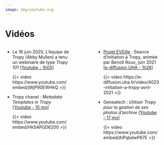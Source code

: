 ```yaml
---
image: img/youtube.svg
---
```


# Vidéos

:::: {.columns}
::: {.column width="45%"}
- Le 16 juin 2020, L’équipe de Tropy (Abby Mullen) a tenu un webinaire de type *Tropy 101* \[[Youtube - 1h05](https://www.youtube.com/watch?v=Hk5APGD6200)\]

  {{< video https://www.youtube.com/embed/jWjP90EWHkQ >}}

- Tropy chanel : *Metadata Templates in Tropy* \[[Youtube - 10 mn](https://www.youtube.com/watch?v=Hk5APGD6200)\]

  {{< video https://www.youtube.com/embed/Hk5APGD6200 >}}
:::

::: {.column width="10%"}
:::

::: {.column width="45%"}
- [Projet EVEille](https://eveille.hypotheses.org/) : Séance d’initiation à Tropy, animée par Benoît Roux, juin 2021 \[[e-diffusion UHA - 1h28](https://e-diffusion.uha.fr/video/4023-initiation-a-tropy-avril-2021/)\]

  {{< video https://e-diffusion.uha.fr/video/4023-initiation-a-tropy-avril-2021 >}}

- Geneatech : *Utiliser Tropy pour la gestion de ses photos d’archive* \[[Youtube - 17 mn](https://www.youtube.com/watch?v=AiPqbdwP67E)\]

  {{< video https://www.youtube.com/embed/AiPqbdwP67E >}}
:::
::::